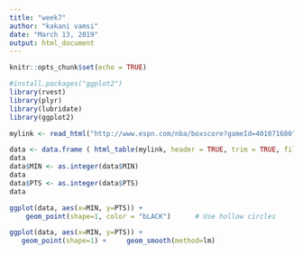 ```yaml
---
title: "week7"
author: "kakani vamsi"
date: "March 13, 2019"
output: html_document
---
```


```r
knitr::opts_chunk$set(echo = TRUE)
```

```r
#install.packages("ggplot2")
library(rvest)
library(plyr)
library(lubridate)
library(ggplot2)

mylink <- read_html("http://www.espn.com/nba/boxscore?gameId=401071680")

data <- data.frame ( html_table(mylink, header = TRUE, trim = TRUE, fill = TRUE, dec = "")[[2]])
data
data$MIN <- as.integer(data$MIN)
data
data$PTS <- as.integer(data$PTS)
data

ggplot(data, aes(x=MIN, y=PTS)) +
    geom_point(shape=1, color = "bLACK")      # Use hollow circles

ggplot(data, aes(x=MIN, y=PTS)) +
   geom_point(shape=1) +     geom_smooth(method=lm)   
                             

```


